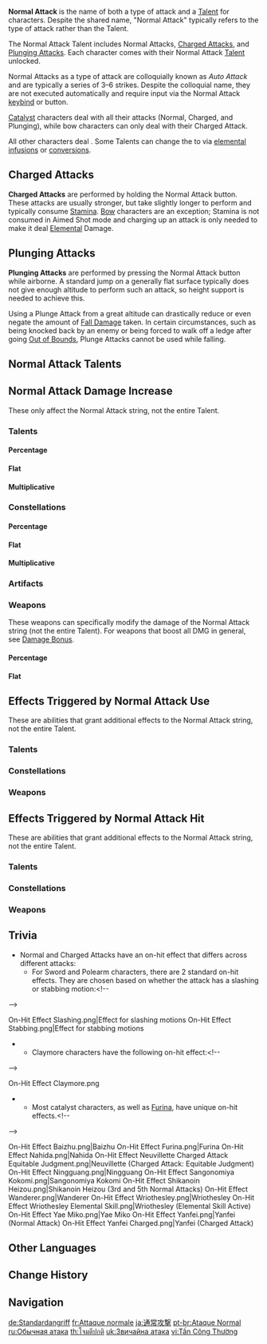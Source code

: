 <noinclude>{{CustomTabs
|tab1 = Overview
|tab2 = Scaling
}}
{{Terminology Infobox
|image        = Talent Past Memories.png
|type         = Combat Talents
}}</noinclude>
'''Normal Attack''' is the name of both a type of attack and a [[Talent]] for characters. Despite the shared name, "Normal Attack" typically refers to the type of attack rather than the Talent.

The Normal Attack Talent includes Normal Attacks, [[Charged Attack]]s, and [[Plunging Attack]]s. Each character comes with their Normal Attack [[Talent]] unlocked.

Normal Attacks as a type of attack are colloquially known as ''Auto Attack'' and are typically a series of 3–6 strikes. Despite the colloquial name, they are not executed automatically and require input via the Normal Attack [[keybind]] or button.

[[Catalyst]] characters deal {{Color|Black|Elemental DMG}} with all their attacks (Normal, Charged, and Plunging), while bow characters can only deal {{Color|Black|Elemental DMG}} with their Charged Attack.

All other characters deal {{Color|Physical DMG}}. Some Talents can change the {{Color|Physical DMG}} to {{Color|Black|Elemental DMG}} via [[elemental infusion]]s or [[conversion]]s.

==Charged Attacks==
{{Main|Charged Attack}}
'''Charged Attacks''' are performed by holding the Normal Attack button. These attacks are usually stronger, but take slightly longer to perform and typically consume [[Stamina]]. [[Bow]] characters are an exception; Stamina is not consumed in Aimed Shot mode and charging up an attack is only needed to make it deal [[Elemental]] Damage.

==Plunging Attacks==
{{Main|Plunging Attack}}
'''Plunging Attacks''' are performed by pressing the Normal Attack button while airborne. A standard jump on a generally flat surface typically does not give enough altitude to perform such an attack, so height support is needed to achieve this.

Using a Plunge Attack from a great altitude can drastically reduce or even negate the amount of [[Fall Damage]] taken. In certain circumstances, such as being knocked back by an enemy or being forced to walk off a ledge after going [[Out of Bounds]], Plunge Attacks cannot be used while falling.

==Normal Attack Talents==
{{Talents by Category Table|Normal Attacks|notype=1|collapsed=1}}

==Normal Attack Damage Increase==
These only affect the Normal Attack string, not the entire Talent.
===Talents===
====Percentage====
{{Talents by Category Table|Normal Attack DMG Increase Talents&DMG Bonus Talents}}

====Flat====
{{Talents by Category Table|Normal Attack DMG Increase Talents&Additive Base DMG Bonus Talents}}

====Multiplicative====
{{Talents by Category Table|Normal Attack DMG Increase Talents&Base DMG Multiplier Talents}}

===Constellations===
{{See also|Normal Attack Level Increase}}
====Percentage====
{{Constellations by Category Table|Normal Attack DMG Increase Constellations&DMG Bonus Constellations}}

====Flat====
{{Constellations by Category Table|Normal Attack DMG Increase Constellations&Additive Base DMG Bonus Constellations}}

====Multiplicative====
{{Constellations by Category Table|Normal Attack DMG Increase Constellations&Base DMG Multiplier Constellations}}

===Artifacts===
{{Artifacts by Category Table|Normal Attack DMG Increase Artifacts}}

===Weapons===
These weapons can specifically modify the damage of the Normal Attack string (not the entire Talent). For weapons that boost all DMG in general, see [[Damage Bonus]].

====Percentage====
{{Weapons by Category Table|Normal Attack DMG Bonus Passive Weapons}}

====Flat====
{{Weapons by Category Table|Normal Attack Additive Base DMG Bonus Passive Weapons}}

==Effects Triggered by Normal Attack Use==
These are abilities that grant additional effects to the Normal Attack string, not the entire Talent.

===Talents===
{{Talents by Category Table|Effect Triggered by Normal Attack Use Talents}}

===Constellations===
{{Constellations by Category Table|Effect Triggered by Normal Attack Use Constellations}}

===Weapons===
{{Weapons by Category Table|Effect Triggered by Normal Attack Use Passive Weapons}}

==Effects Triggered by Normal Attack Hit==
These are abilities that grant additional effects to the Normal Attack string, not the entire Talent.

===Talents===
{{Talents by Category Table|Effect Triggered by Normal Attack Hit Talents}}

===Constellations===
{{Constellations by Category Table|Effect Triggered by Normal Attack Hit Constellations}}

===Weapons===
{{Weapons by Category Table|Effect Triggered by Normal Attack Passive Weapons}}

==Trivia==
* Normal and Charged Attacks have an on-hit effect that differs across different attacks:
** For Sword and Polearm characters, there are 2 standard on-hit effects. They are chosen based on whether the attack has a slashing or stabbing motion:<!--
--><gallery>
On-Hit Effect Slashing.png|Effect for slashing motions
On-Hit Effect Stabbing.png|Effect for stabbing motions
</gallery>
** Claymore characters have the following on-hit effect:<!--
--><gallery>
On-Hit Effect Claymore.png
</gallery>
** Most catalyst characters, as well as [[Furina]], have unique on-hit effects.<!--
--><gallery>
On-Hit Effect Baizhu.png|Baizhu
On-Hit Effect Furina.png|Furina
On-Hit Effect Nahida.png|Nahida
On-Hit Effect Neuvillette Charged Attack Equitable Judgment.png|Neuvillette (Charged Attack: Equitable Judgment)
On-Hit Effect Ningguang.png|Ningguang
On-Hit Effect Sangonomiya Kokomi.png|Sangonomiya Kokomi
On-Hit Effect Shikanoin Heizou.png|Shikanoin Heizou (3rd and 5th Normal Attacks)
On-Hit Effect Wanderer.png|Wanderer
On-Hit Effect Wriothesley.png|Wriothesley
On-Hit Effect Wriothesley Elemental Skill.png|Wriothesley (Elemental Skill Active)
On-Hit Effect Yae Miko.png|Yae Miko
On-Hit Effect Yanfei.png|Yanfei (Normal Attack)
On-Hit Effect Yanfei Charged.png|Yanfei (Charged Attack)
</gallery>

==Other Languages==
{{Other Languages
|en      = Normal Attack
|zhs     = 普通攻击
|zhs_rm  = Pǔtōng Gōngjí
|zht     = 普通攻擊
|zht_rm  = Pǔtōng Gōngjí
|zh_tl   = Normal Attack
|ja      = 通常攻撃
|ja_rm   = Tsuujou Kougeki
|ja_tl   = Normal Attack
|ko      = 일반 공격
|ko_tl   = Normal Attack
|es      = Ataque Normal
|es_tl   = Normal Attack
|fr      = Attaque normale
|fr_tl   = Normal Attack
|ru      = Обычная атака
|ru_tl   = Normal Attack
|th      = โจมตีปกติ
|th_rm   = Chomti Pokti
|th_tl   = Normal Attack
|vi      = Tấn Công Thường
|vi_tl   = 
|de      = Standardangriff
|de_tl   = Default Attack
|id      = Normal Attack
|pt      = Ataque Normal
|pt_tl   = Normal Attack
|tr      = Normal Saldırı
|tr_tl   = Normal Attack
|it      = Attacco Normale
|it_tl   = Normal Attack
}}

==Change History==
{{Change History|1.0}}

==Navigation==
{{Talent Type Navbox}}
[[Category:Normal Attacks| ]]

[[de:Standardangriff]]
[[fr:Attaque normale]]
[[ja:通常攻撃]]
[[pt-br:Ataque Normal]]
[[ru:Обычная атака]]
[[th:โจมตีปกติ]]
[[uk:Звичайна атака]]
[[vi:Tấn Công Thường]]